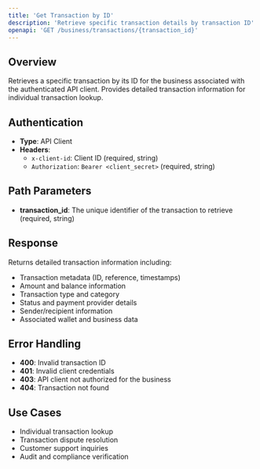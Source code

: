 ```yaml
---
title: 'Get Transaction by ID'
description: 'Retrieve specific transaction details by transaction ID'
openapi: 'GET /business/transactions/{transaction_id}'
---
```


## Overview

Retrieves a specific transaction by its ID for the business associated with the authenticated API client. Provides detailed transaction information for individual transaction lookup.

## Authentication

- **Type**: API Client
- **Headers**: 
  - `x-client-id`: Client ID (required, string)
  - `Authorization`: `Bearer <client_secret>` (required, string)

## Path Parameters

- **transaction_id**: The unique identifier of the transaction to retrieve (required, string)

## Response

Returns detailed transaction information including:
- Transaction metadata (ID, reference, timestamps)
- Amount and balance information
- Transaction type and category
- Status and payment provider details
- Sender/recipient information
- Associated wallet and business data

## Error Handling

- **400**: Invalid transaction ID
- **401**: Invalid client credentials
- **403**: API client not authorized for the business
- **404**: Transaction not found

## Use Cases

- Individual transaction lookup
- Transaction dispute resolution
- Customer support inquiries
- Audit and compliance verification
